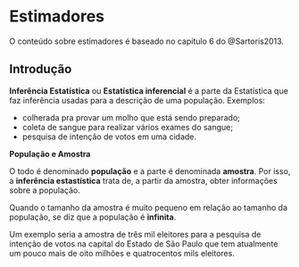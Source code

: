 # Estimadores

O conteúdo sobre estimadores é baseado no capítulo 6 do @Sartoris2013.

## Introdução

**Inferência Estatística** ou **Estatística inferencial** é a parte da Estatística que faz inferência usadas para a descrição de uma população. Exemplos:

- colherada pra provar um molho que está sendo preparado;
- coleta de sangue para realizar vários exames do sangue;
- pesquisa de intenção de votos em uma cidade.

**População e Amostra**

O todo é denominado **população** e a parte é denominada **amostra**. Por isso, a **inferência estastística** trata de, a partir da amostra, obter informações sobre a população.

Quando o tamanho da amostra é muito pequeno em relação ao tamanho da população, se diz que a população é **infinita**. 

Um exemplo seria a amostra de três mil eleitores para a pesquisa de intenção de votos na capital do Estado de São Paulo que tem atualmente um pouco mais de oito milhões e quatrocentos mils eleitores.


